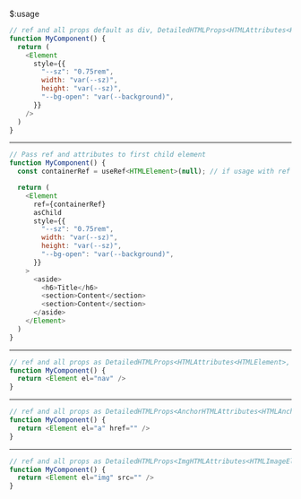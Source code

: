 $:usage

```js showLineNumbers
// ref and all props default as div, DetailedHTMLProps<HTMLAttributes<HTMLDivElement>, HTMLDivElement>
function MyComponent() {
  return (
    <Element
      style={{
        "--sz": "0.75rem",
        width: "var(--sz)",
        height: "var(--sz)",
        "--bg-open": "var(--background)",
      }}
    />
  )
}
```
___

```js showLineNumbers
// Pass ref and attributes to first child element
function MyComponent() {
  const containerRef = useRef<HTMLElement>(null); // if usage with ref

  return (
    <Element
      ref={containerRef}
      asChild
      style={{
        "--sz": "0.75rem",
        width: "var(--sz)",
        height: "var(--sz)",
        "--bg-open": "var(--background)",
      }}
    >
      <aside>
        <h6>Title</h6>
        <section>Content</section>
        <section>Content</section>
      </aside>
    </Element>
  )
}
```
___

```js showLineNumbers
// ref and all props as DetailedHTMLProps<HTMLAttributes<HTMLElement>, HTMLElement>
function MyComponent() {
  return <Element el="nav" />
}
```
___

```js showLineNumbers
// ref and all props as DetailedHTMLProps<AnchorHTMLAttributes<HTMLAnchorElement>, HTMLAnchorElement>
function MyComponent() {
  return <Element el="a" href="" />
}
```
___

```js showLineNumbers
// ref and all props as DetailedHTMLProps<ImgHTMLAttributes<HTMLImageElement>, HTMLImageElement>
function MyComponent() {
  return <Element el="img" src="" />
}
```